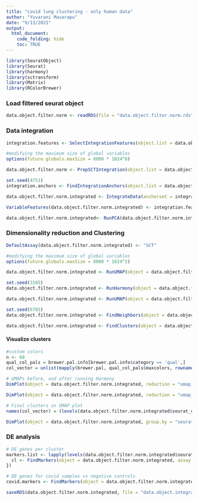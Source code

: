 ```yaml
---
title: "covid lung clustering - only human data"
author: "Yuvarani Masarapu"
date: "9/13/2021"
output: 
  html_document:
    code_folding: hide
    toc: TRUE
---
```


```r
library(SeuratObject)
library(Seurat)
library(harmony)
library(sctransform)
library(Matrix)
library(RColorBrewer)
```

### Load filtered seurat object
```r
data.object.filter.norm <- readRDS(file = "data.object.filter.norm.rds")
```

### Data integration
```r
integration.features <- SelectIntegrationFeatures(object.list = data.object.filter.norm, nfeatures = 10000)

#modifying the maximum size of global variables
options(future.globals.maxSize = 8000 * 1024^8)

data.object.filter.norm <- PrepSCTIntegration(object.list = data.object.filter.norm, anchor.features = integration.features, verbose = FALSE)

set.seed(4751)
integration.anchors <- FindIntegrationAnchors(object.list = data.object.filter.norm, normalization.method = "SCT", anchor.features = integration.features, verbose = FALSE, reference = 1)

data.object.filter.norm.integrated <- IntegrateData(anchorset = integration.anchors, normalization.method = "SCT", verbose = FALSE)

VariableFeatures(data.object.filter.norm.integrated) <- integration.features

data.object.filter.norm.integrated<- RunPCA(data.object.filter.norm.integrated, assay = "SCT", verbose = FALSE, features = integration.features, npcs = 50, reduction.name = "pca_before_harmony", seed.use = 58291)
```

### Dimensionality reduction and Clustering

```r
DefaultAssay(data.object.filter.norm.integrated) <- "SCT"

#modifying the maximum size of global variables
options(future.globals.maxSize = 8000 * 1024^2)

data.object.filter.norm.integrated <- RunUMAP(object = data.object.filter.norm.integrated, dims = 1:35, assay = "SCT", seed.use = 3471, reduction = "pca_before_harmony", reduction.name = "umap_before_harmony")

set.seed(3185)
data.object.filter.norm.integrated <- RunHarmony(object = data.object.filter.norm.integrated, group.by.vars = c("slide_id"), theta = c(2), assay.use = "SCT", reduction = "pca_before_harmony", dims.use = 1:35, plot_convergence = T, verbose = F, reduction.save = "harmony_sid", max.iter.harmony = 25)

data.object.filter.norm.integrated <- RunUMAP(object = data.object.filter.norm.integrated, assay.use = "SCT", reduction = "harmony_sid", dims = 1:35, seed.use = 5147, reduction.name = "umap_after_harmony")

set.seed(6785)
data.object.filter.norm.integrated <- FindNeighbors(object = data.object.filter.norm.integrated, assay = "SCT", dims = 1:35, k.param = 23, graph.name = "graph_afterHarmony", reduction = "harmony_sid")

data.object.filter.norm.integrated <- FindClusters(object = data.object.filter.norm.integrated, pc.use = 1:35, resolution = 0.4, save.SNN = T, do.sparse = T, graph.name = "graph_afterHarmony", random.seed = 39152, group.singletons = TRUE)
```

#### Visualize clusters
```r
#custom colors
n <- 60
qual_col_pals = brewer.pal.info[brewer.pal.info$category == 'qual',]
col_vector = unlist(mapply(brewer.pal, qual_col_pals$maxcolors, rownames(qual_col_pals)))

# UMAPs before, and after running Harmony
DimPlot(object = data.object.filter.norm.integrated, reduction = "umap_before_harmony", group.by = "section_id", cols = col_vector, pt.size = 1, label = T) + ggtitle("Before Harmony")

DimPlot(object = data.object.filter.norm.integrated, reduction = "umap_after_harmony", group.by = "section_id", cols = col_vector, pt.size = 1, label = T) + ggtitle("After Harmony")

# Final clusters in UMAP plot
names(col_vector) = (levels(data.object.filter.norm.integrated$seurat_clusters))

DimPlot(object = data.object.filter.norm.integrated, group.by = "seurat_clusters", reduction = "umap_after_harmony", label = T, pt.size = 0.2, cols = col_vector[1:6]) + ggtitle("Seurat clusters distribution in UMAP")
```


### DE analysis
```r
# DE genes per cluster
markers.list <- lapply(levels(data.object.filter.norm.integrated$seurat_clusters), function(cl){
  cl <- FindMarkers(object = data.object.filter.norm.integrated, assay = "SCT", ident.1 = cl, ident.2 = NULL, test.use = "wilcox", min.cells.group = 2, random.seed = 47)
})

# DE genes for covid samples vs negative controls
covid.markers <- FindMarkers(object = data.object.filter.norm.integrated, assay = "SCT", ident.1 = c("covid"), ident.2 = c("control"), test.use = "wilcox", min.cells.group = 2, random.seed = 47, group.by = "sample_type")
```

```r
saveRDS(data.object.filter.norm.integrated, file = "data.object.integrated.rds")
```


